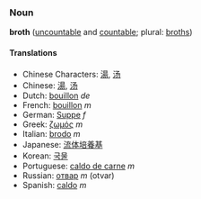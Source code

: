 ===Noun===
'''broth''' ([[uncountable]] and [[countable]]; plural: [[broths]])

====Translations====
*Chinese Characters: [[湯]], [[汤]]
*Chinese: [[湯]], [[汤]]
*Dutch: [[bouillon]] ''de''
*French: [[bouillon]] ''m''
*German: [[Suppe]] ''f''
*Greek: [[ζωμός]] ''m''
*Italian: [[brodo]] ''m''
*Japanese: [[流体培養基]]
*Korean: [[국물]]
*Portuguese: [[caldo de carne]] ''m''
*Russian: [[отвар]] ''m'' (otvar)
*Spanish: [[caldo]] ''m''